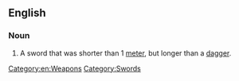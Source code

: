 ==English==

===Noun===
{{en-noun|sg=[[short]] [[sword]]}}

# A sword that was shorter than 1 [[meter]], but longer than a [[dagger]].

[[Category:en:Weapons]]
[[Category:Swords]]